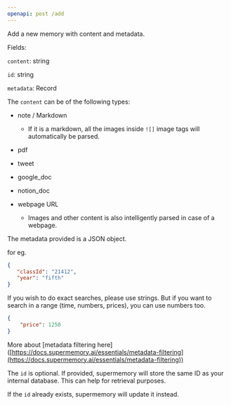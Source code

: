 ```yaml
---
openapi: post /add
---
```


Add a new memory with content and metadata.

Fields:

`content`: string

`id`: string

`metadata`: Record

The `content` can be of the following types:

- note \/ Markdown
    
    - If it is a markdown, all the images inside `![]` image tags will automatically be parsed.
        
- pdf
    
- tweet
    
- google_doc
    
- notion_doc
    
- webpage URL
    
    - Images and other content is also intelligently parsed in case of a webpage.
        

The metadata provided is a JSON object.

for eg.

``` json
{
   "classId": "21412",
   "year": "fifth"
}

 ```

If you wish to do exact searches, please use strings. But if you want to search in a range (time, numbers, prices), you can use numbers too.

``` json
{
    "price": 1250
}

 ```

More about \[metadata filtering here\]([https://docs.supermemory.ai/essentials/metadata-filtering](https://docs.supermemory.ai/essentials/metadata-filtering))

The `id` is optional. If provided, supermemory will store the same ID as your internal database. This can help for retrieval purposes.

If the `id` already exists, supermemory will update it instead.